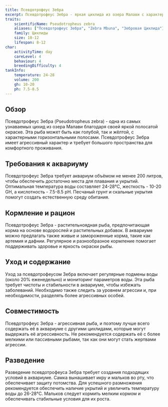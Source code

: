 ```yaml
---
title: Псевдотрофеус Зебра
excerpt: Псевдотрофеус Зебра - яркая цихлида из озера Малави с характерной полосатой окраской. Подходит для опытных аквариумистов и требует просторного аквариума.
traits:
    scientificName: Pseudotropheus zebra
    aliases: ["Псевдотрофеус Зебра", "Zebra Mbuna", "Зебровая Цихлида"]
    family: Цихлиды
    size: 10-12
    lifespan: 8-12
char:
    activityTime: day
    careLevel: 4
    behaviour: 4
    breedingDifficulty: 4
tankInfo:
    temperature: 24-28
    volume: 200
    gh: 10-20
    ph: 7.5-8.5
---
```


## Обзор
Псевдотрофеус Зебра (Pseudotropheus zebra) - одна из самых узнаваемых цихид из озера Малави благодаря своей яркой полосатой окраске. Эта рыба может быть как голубой, так и жёлтой, с характерными горизонтальными полосами. Псевдотрофеус Зебра имеет агрессивный характер и требует большого пространства для комфортного проживания.

## Требования к аквариуму
Псевдотрофеус Зебра требует аквариум объёмом не менее 200 литров, чтобы обеспечить достаточно места для плавания и укрытий. Оптимальная температура воды составляет 24-28°C, жесткость - 10-20 GH, а кислотность - 7.5-8.5 pH. Песчаный грунт и скальные укрытия помогут создать естественную среду обитания.

## Кормление и рацион
Псевдотрофеус Зебра - растительноядная рыба, предпочитающая корма на основе водорослей и растительных добавок. В аквариуме можно предлагать также живые и замороженные корма, такие как артемия и дафнии. Регулярное и разнообразное кормление помогает поддерживать здоровье и яркость окраски рыбы.

## Уход и содержание
Уход за псевдотрофеусом Зебра включает регулярные подмены воды (около 20% еженедельно) и мониторинг параметров воды. Эта рыба требует чистоты и стабильности в аквариуме, чтобы избежать заболеваний. Необходимо также следить за уровнем агрессии и, при необходимости, разделять более агрессивных особей.

## Совместимость
Псевдотрофеус Зебра - агрессивная рыба, и поэтому лучше всего содержать её в аквариуме с другими цихлидами, которые могут выдержать её агрессивность. Не рекомендуется содержать её с более мелкими или пассивными рыбами, так как они могут стать жертвами агрессии.

## Разведение
Разведение псевдотрофеуса Зебра требует создания подходящих условий в аквариуме. Самка вынашивает икру и мальков во рту, что обеспечивает защиту потомства. Для успешного размножения рекомендуется обеспечить наличие укрытий и увеличить температуру воды до 26-28°C. Мальков следует кормить мелким кормом и обеспечивать стабильные условия для их роста.
